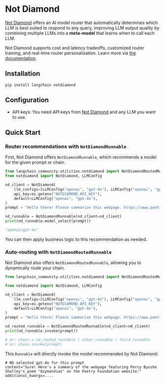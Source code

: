 # Not Diamond

[Not Diamond](https://notdiamond.ai) offers an AI model router that automatically determines which LLM is best suited to respond to any query,
improving LLM output quality by combining multiple LLMs into a **meta-model** that learns when to call each LLM.

Not Diamond supports cost and latency tradeoffs, customized router training, and real-time router personalization. Learn more via [the documentation](https://notdiamond.readme.io/).

## Installation

```shell
pip install langchain notdiamond
```

## Configuration

- API keys: You need API keys from [Not Diamond](https://app.notdiamond.ai/keys) and any LLM you want to use.

## Quick Start

### Router recommendations with `NotDiamondRunnable`

First, Not Diamond offers `NotDiamondRunnable`, which recommends a model for the given prompt or chain.

```python
from langchain_community.utilities.notdiamond import NotDiamondRoutedRunnable
from notdiamond import NotDiamond, LLMConfig

nd_client = NotDiamond(
    llm_configs=[LLMConfig("openai", "gpt-4o"), LLMConfig("openai", "gpt-4o-mini")],
    api_key=os.getenv("NOTDIAMOND_API_KEY"),
    default=LLMConfig("openai", "gpt-4o"),
)
prompt = "Hello there! Please summarize this webpage. https://www.poetryfoundation.org/poems/46565/ozymandias"

nd_runnable = NotDiamondRunnable(nd_client=nd_client)
print(nd_runnable.model_select(prompt))
```

```python
"openai/gpt-4o"
```

You can then apply business logic to this recommendation as needed.

### Auto-routing with `NotDiamondRoutedRunnable`

Not Diamond also offers `NotDiamondRoutedRunnable`, allowing you to dynamically route your chain.

```python
from langchain_community.utilities.notdiamond import NotDiamondRoutedRunnable

from notdiamond import NotDiamond, LLMConfig

nd_client = NotDiamond(
    llm_configs=[LLMConfig("openai", "gpt-4o"), LLMConfig("openai", "gpt-4o-mini")],
    api_key=os.getenv("NOTDIAMOND_API_KEY"),
    default=LLMConfig("openai", "gpt-4o"),
)
prompt = "Hello there! Please summarize this webpage. https://www.poetryfoundation.org/poems/46565/ozymandias"

nd_routed_runnable = NotDiamondRoutedRunnable(nd_client=nd_client)
print(nd_runnable.invoke(prompt))

# or: chain = nd_routed_runnable | other_runnable | third_runnable
# or: chain.invoke(prompt)
```

This `Runnable` will directly invoke the model recommended by Not Diamond:

```
# ND selected gpt-4o for this prompt
content="Sure! Here's a summary of the webpage featuring Percy Bysshe Shelley's poem "Ozymandias" on the Poetry Foundation website:" additional_kwargs=....
```